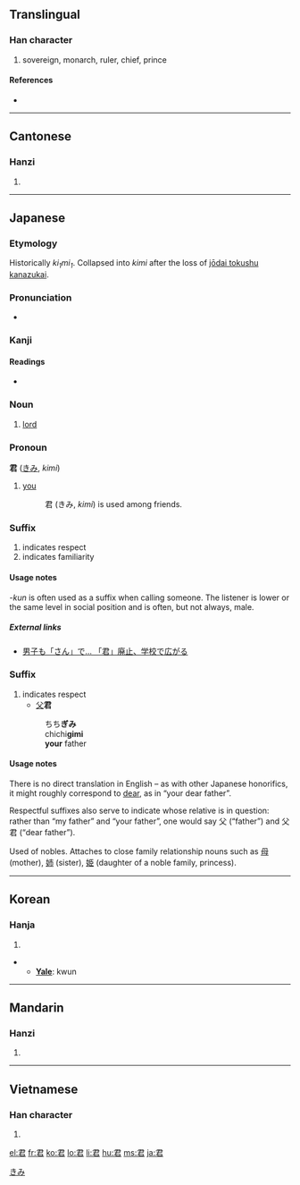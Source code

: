 ==Translingual==

===Han character===
{{Han char|rn=30|rad=口|as=04|sn=7|four=1760<sub>7</sub>|canj=尸大口 (SKR)}}

# sovereign, monarch, ruler, chief, prince

====References====
* {{Han ref|kx=0177.070|dkj=03323|dj=0394.150|hdz=10595.060|uh=541B|ud=21531|bh=A767|bd=42855}}

----

==Cantonese==

===Hanzi===
{{yue-hanzi|jyut=|y=gwan1}}

# {{defn|Cantonese|sort=口04}}

----

==Japanese==

===Etymology===

Historically ''ki<sub>1</sub>mi<sub>1</sub>''. Collapsed into ''kimi'' after the loss of [[w:Jōdai Tokushu Kanazukai|jōdai tokushu kanazukai]].

===Pronunciation===
* {{IPA|[kimi]|lang=ja}}

===Kanji===
{{ja-kanji|grade=3|rs=口04}}

====Readings====
* {{ja-readings|on=[[くん]] (''kun'')|kun=[[きみ]] (''kimi'')}}

===Noun===
{{ja-noun|k|hira=きみ|rom=kimi}}

# [[lord]]

===Pronoun===
'''君''' ([[きみ]], ''kimi'')

# {{informal|lang=ja}} [[you]]
#: 君 (きみ, ''kimi'') is used among friends.

===Suffix===
{{ja-pos|k|suffix|hira=くん|rom=kun}}

# indicates respect
# indicates familiarity

====Usage notes====
''-kun'' is often used as a suffix when calling someone. The listener is lower or the same level in social position and is often, but not always, male.

=====External links=====
* [http://www.kobe-np.co.jp/kobenews/sougou/021124ke84630.html 男子も「さん」で... 「君」廃止、学校で広がる]

===Suffix===
{{ja-pos|k|suffix|hira=ぎみ|rom=gimi}}

# indicates respect
#* [[父]]'''君'''
#: ちち'''ぎみ'''
#: chichi'''gimi'''
#: '''your''' father

====Usage notes====
There is no direct translation in English – as with other Japanese honorifics, it might roughly correspond to [[dear]], as in “your dear father”.

Respectful suffixes also serve to indicate whose relative is in question: rather than “my father” and “your father”, one would say 父 (“father”) and 父君 (“dear father”).

Used of nobles. Attaches to close family relationship nouns such as [[母]] (mother), [[姉]] (sister), [[姫]] (daughter of a noble family, princess).

[[Category:Japanese pronouns|きみ]]

----

==Korean==

===Hanja===
{{ko-hanja|hangeul=군|eumhun=임금|rv=gun|mr=kun}}

# {{defn|Korean|sort=口04}}

** '''[[Yale]]''': kwun

----

==Mandarin==

===Hanzi===
{{cmn-hanzi|pin=[[jūn]] ([[jun1]])|wg=chün<sup>1</sup>}}

# {{defn|Mandarin|sort=口04}}

----

==Vietnamese==

===Han character===
{{vi-hantu|[[quân]], [[vua]]|rs=口04}}

# {{defn|Vietnamese|sort=口04}}

[[el:君]]
[[fr:君]]
[[ko:君]]
[[lo:君]]
[[li:君]]
[[hu:君]]
[[ms:君]]
[[ja:君]]